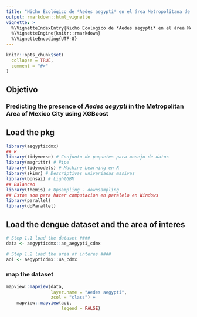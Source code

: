 ```yaml
---
title: "Nicho Ecológico de *Aedes aegypti* en el área Metropolitana de la Ciudad de México con XGBoost"
output: rmarkdown::html_vignette
vignette: >
  %\VignetteIndexEntry{Nicho Ecológico de *Aedes aegypti* en el área Metropolitana de la Ciudad de México con XGBoost}
  %\VignetteEngine{knitr::rmarkdown}
  %\VignetteEncoding{UTF-8}
---
```


```r
knitr::opts_chunk$set(
  collapse = TRUE,
  comment = "#>"
)
```


## Objetivo

### Predicting the presence of *Aedes aegypti* in the Metropolitan Area of Mexico City using XGBoost

## Load the pkg

```r
library(aegypticdmx)
## R
library(tidyverse) # Conjunto de paquetes para manejo de datos
library(magrittr) # Pipe
library(tidymodels) # Machine Learning en R
library(skimr) # Descriptivas univariadas masivas
library(bonsai) # LightGBM
## Balanceo
library(themis) # Upsampling - downsampling
## Estos son para hacer computacion en paralelo en Windows
library(parallel)
library(doParallel)

```

## Load the dengue dataset and the area of interes

```r
# Step 1.1 load the dataset ####
data <- aegypticdmx::ae_aegypti_cdmx

# Step 1.2 load the area of interes ####
aoi <- aegypticdmx::ua_cdmx

```

### map the dataset

```r
mapview::mapview(data,
                 layer.name = "Aedes aegypti",
                 zcol = "class") +
    mapview::mapview(aoi,
                     legend = FALSE)
```



